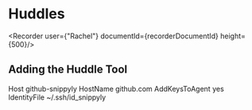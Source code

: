 # Huddles



<Recorder user={"Rachel"} documentId={recorderDocumentId} height={500}/>

## Adding the Huddle Tool

Host github-snippyly
  HostName github.com
	AddKeysToAgent yes
  IdentityFile ~/.ssh/id_snippyly
